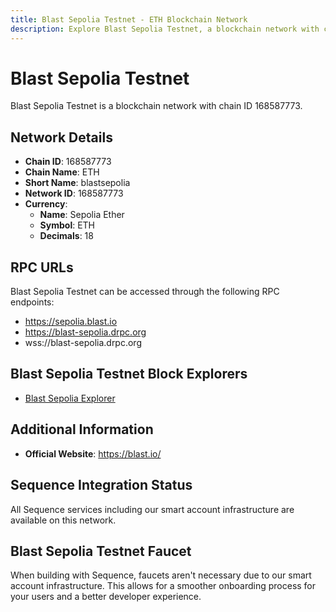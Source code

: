 ```yaml
--- 
title: Blast Sepolia Testnet - ETH Blockchain Network
description: Explore Blast Sepolia Testnet, a blockchain network with chain ID 168587773. Learn about its native currency, Sepolia Ether, and how to interact with the network.
---
```


# Blast Sepolia Testnet

Blast Sepolia Testnet is a blockchain network with chain ID 168587773.

## Network Details

- **Chain ID**: 168587773
- **Chain Name**: ETH
- **Short Name**: blastsepolia
- **Network ID**: 168587773
- **Currency**: 
  - **Name**: Sepolia Ether
  - **Symbol**: ETH
  - **Decimals**: 18

## RPC URLs

Blast Sepolia Testnet can be accessed through the following RPC endpoints:

- https://sepolia.blast.io
- https://blast-sepolia.drpc.org
- wss://blast-sepolia.drpc.org

## Blast Sepolia Testnet Block Explorers

- [Blast Sepolia Explorer](https://testnet.blastscan.io)

## Additional Information

- **Official Website**: https://blast.io/

## Sequence Integration Status

All Sequence services including our smart account infrastructure are available on this network.

## Blast Sepolia Testnet Faucet

When building with Sequence, faucets aren't necessary due to our smart account infrastructure. This allows for a smoother onboarding process for your users and a better developer experience.
